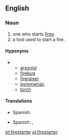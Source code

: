 ==English==

===Noun===
{{en-noun}}

# one who starts [[fire]]s
# a tool used to start a fire.

====Hyponyms====
*{{sense|person who starts fires}} 
** [[arsonist]]
** [[firebug]]
** [[fireraiser]]
** [[pyromaniac]]
** [[torch]]

====Translations====
{{trans-top|person who starts fires}}
{{trans-mid}}
* Spanish: {{t|es|incendiario|m}}
{{trans-bottom}}

{{trans-top|tool used to start a fire}}
{{trans-mid}}
* Spanish: {{t|es|incendiario|m}}, {{t|es|encendedor|m}}
{{trans-bottom}}

[[et:firestarter]]
[[pl:firestarter]]